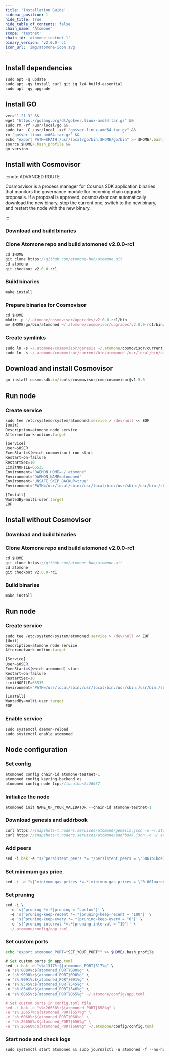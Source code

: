 ```yaml
---
title: 'Installation Guide'
sidebar_position: 1
hide_title: true
hide_table_of_contents: false
chain_name: 'Atomone'
scope: 'testnet'
chain_id: 'atomone-testnet-1'
binary_version: 'v2.0.0-rc1'
icon_url: 'img/atomone-icon.svg'
---
```



<PageTitle
  iconUrl="img/atomone-icon.svg"
  title="Atomone Installation Guide"
  chainId="atomone-testnet-1"
  version="v2.0.0-rc1"
/>

## Install dependencies

```js
sudo apt -q update
sudo apt -qy install curl git jq lz4 build-essential
sudo apt -qy upgrade
```

## Install GO

```js
ver="1.21.3" &&
wget "https://golang.org/dl/go$ver.linux-amd64.tar.gz" &&
sudo rm -rf /usr/local/go &&
sudo tar -C /usr/local -xzf "go$ver.linux-amd64.tar.gz" &&
rm "go$ver.linux-amd64.tar.gz" &&
echo "export PATH=$PATH:/usr/local/go/bin:$HOME/go/bin" >> $HOME/.bash_profile &&
source $HOME/.bash_profile &&
go version
```

## Install with Cosmovisor

:::note ADVANCED ROUTE

Cosmosvisor is a process manager for Cosmos SDK application binaries that monitors the governance module for incoming chain upgrade proposals. If a proposal is approved, cosmosvisor can automatically download the new binary, stop the current one, switch to the new binary, and restart the node with the new binary.

:::

### Download and build binaries

### Clone Atomone repo and build atomoned v2.0.0-rc1

```js
cd $HOME
git clone https://github.com/atomone-hub/atomone.git
cd atomone
git checkout v2.0.0-rc1
```

### Build binaries

```js
make install
```

### Prepare binaries for Cosmovisor

```js
cd $HOME
mkdir -p ~/.atomone/cosmovisor/upgrades/v2.0.0-rc1/bin
mv $HOME/go/bin/atomoned ~/.atomone/cosmovisor/upgrades/v2.0.0-rc1/bin/
```

### Create symlinks

```js
sudo ln -s ~/.atomone/cosmovisor/genesis ~/.atomone/cosmovisor/current -f
sudo ln -s ~/.atomone/cosmovisor/current/bin/atomoned /usr/local/bin/atomoned -f
```

## Download and install Cosmovisor

```js
go install cosmossdk.io/tools/cosmovisor/cmd/cosmovisor@v1.5.0
```

## Run node

### Create service

```js
sudo tee /etc/systemd/system/atomoned.service > /dev/null << EOF
[Unit]
Description=atomone node service
After=network-online.target

[Service]
User=$USER
ExecStart=$(which cosmovisor) run start
Restart=on-failure
RestartSec=10
LimitNOFILE=65535
Environment="DAEMON_HOME=~/.atomone"
Environment="DAEMON_NAME=atomoned"
Environment="UNSAFE_SKIP_BACKUP=true"
Environment="PATH=/usr/local/sbin:/usr/local/bin:/usr/sbin:/usr/bin:/sbin:/bin:/usr/games:/usr/local/games:/snap/bin:~/.atomone/cosmovisor/current/bin"

[Install]
WantedBy=multi-user.target
EOF
```

## Install without Cosmovisor

### Download and build binaries

### Clone Atomone repo and build atomoned v2.0.0-rc1

```js
cd $HOME
git clone https://github.com/atomone-hub/atomone.git
cd atomone
git checkout v2.0.0-rc1
```

### Build binaries

```js
make install
```

## Run node

### Create service

```js
sudo tee /etc/systemd/system/atomoned.service > /dev/null << EOF
[Unit]
Description=atomone node service
After=network-online.target

[Service]
User=$USER
ExecStart=$(which atomoned) start
Restart=on-failure
RestartSec=10
LimitNOFILE=65535
Environment="PATH=/usr/local/sbin:/usr/local/bin:/usr/sbin:/usr/bin:/sbin:/bin:/usr/games:/usr/local/games:/snap/bin"

[Install]
WantedBy=multi-user.target
EOF
```

### Enable service

```js
sudo systemctl daemon-reload
sudo systemctl enable atomoned
```

## Node configuration

### Set config

```js
atomoned config chain-id atomone-testnet-1
atomoned config keyring-backend os
atomoned config node tcp://localhost:26657
```

### Initialize the node

```js
atomoned init NAME_OF_YOUR_VALIDATOR --chain-id atomone-testnet-1
```

### Download genesis and addrbook

```js
curl https://snapshots-t.noders.services/atomone/genesis.json -o ~/.atomone/config/genesis.json
curl https://snapshots-t.noders.services/atomone/addrbook.json -o ~/.atomone/config/addrbook.json
```

### Add peers

```js
sed -i.bak -e "s/^persistent_peers *=.*/persistent_peers = \"5861b1bde33340c443d75c7727525711ccc0b825@atomone-t-rpc.noders.services:14556\"/" ~/.atomone/config/config.toml
```

### Set minimum gas price

```js
sed -i -e "s|^minimum-gas-prices *=.*|minimum-gas-prices = \"0.001uatone\"|" ~/.atomone/config/app.toml
```

### Set pruning

```js
sed -i \
  -e 's|^pruning *=.*|pruning = "custom"|' \
  -e 's|^pruning-keep-recent *=.*|pruning-keep-recent = "100"|' \
  -e 's|^pruning-keep-every *=.*|pruning-keep-every = "0"|' \
  -e 's|^pruning-interval *=.*|pruning-interval = "19"|' \
  ~/.atomone/config/app.toml
```

### Set custom ports

```bash
echo "export atomoned_PORT="SET_YOUR_PORT"" >> $HOME/.bash_profile
```

```js
# Set custom ports in app.toml
sed -i.bak -e "s%:1317%:${atomoned_PORT}317%g" \
-e "s%:8080%:${atomoned_PORT}080%g" \
-e "s%:9090%:${atomoned_PORT}090%g" \
-e "s%:9091%:${atomoned_PORT}091%g" \
-e "s%:8545%:${atomoned_PORT}545%g" \
-e "s%:8546%:${atomoned_PORT}546%g" \
-e "s%:6065%:${atomoned_PORT}065%g" ~/.atomone/config/app.toml

# Set custom ports in config.toml file
sed -i.bak -e "s%:26658%:${atomoned_PORT}658%g" \
-e "s%:26657%:${atomoned_PORT}657%g" \
-e "s%:6060%:${atomoned_PORT}060%g" \
-e "s%:26656%:${atomoned_PORT}656%g" \
-e "s%:26660%:${atomoned_PORT}660%g" ~/.atomone/config/config.toml
```

### Start node and check logs

```js
sudo systemctl start atomoned && sudo journalctl -u atomoned -f --no-hostname -o cat
```
